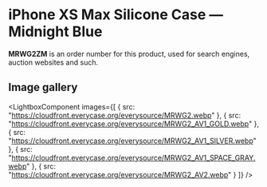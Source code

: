 
# iPhone XS Max Silicone Case — Midnight Blue

<Callout type='info' emoji='👉🏻'>**MRWG2ZM** is an order number for this product, used for search engines, auction websites and such.</Callout>

## Image gallery

<LightboxComponent
    images={[
      {
        src: "https://cloudfront.everycase.org/everysource/MRWG2.webp"
      },
      {
        src: "https://cloudfront.everycase.org/everysource/MRWG2_AV1_GOLD.webp"
      },
      {
        src: "https://cloudfront.everycase.org/everysource/MRWG2_AV1_SILVER.webp"
      },
      {
        src: "https://cloudfront.everycase.org/everysource/MRWG2_AV1_SPACE_GRAY.webp"
      },
      {
        src: "https://cloudfront.everycase.org/everysource/MRWG2_AV2.webp"
      }
    ]}
  />

